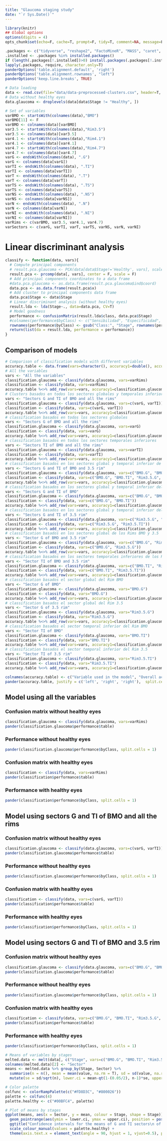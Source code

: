 ```yaml
---
title: "Glaucoma staging study"
date: "`r Sys.Date()`"
---
```


```r
library(knitr)
## Global options
options(digits = 4)
opts_chunk$set(echo=F, cache=T, prompt=F, tidy=T, comment=NA, message=F, warning=F, dev="png", dev.args=list(type="cairo"), dpi=300)
```

```r
.packages <- c("tidyverse", "reshape2", "FactoMineR", "MASS", "caret", "pander", "magrittr")
.installed <- .packages %in% installed.packages()
if (length(.packages[!.installed])>0) install.packages(.packages[!.installed])
lapply(.packages, require, character.only=T)
panderOptions('table.alignment.default', 'right')
panderOptions('table.alignment.rownames', "left")
panderOptions('keep.line.breaks', TRUE)
```


```r
# Data loading
data <- read.csv(file="data/data-preprocessed-clusters.csv", header=T, sep=",")
# Data without healthy eyes
data.glaucoma <- droplevels(data[data$Stage != "Healthy", ])

# Set of variables
varBMO <- startsWith(colnames(data),"BMO")
varBMO[11] <- F
varBMO <- colnames(data)[varBMO]
var3.5 <- startsWith(colnames(data),"Rim3.5")
var3.5 <- colnames(data)[var3.5]
var4.1 <- startsWith(colnames(data),"Rim4.1")
var4.1 <- colnames(data)[var4.1]
var4.7 <- startsWith(colnames(data),"Rim4.7")
var4.7 <- colnames(data)[var4.7]
varG <- endsWith(colnames(data), ".G")
varG <- colnames(data[varG])
varTI <- endsWith(colnames(data), ".TI")
varTI <- colnames(data[varTI])
varT <- endsWith(colnames(data), ".T")
varT <- colnames(data[varT])
varTS <- endsWith(colnames(data), ".TS")
varTS <- colnames(data[varTS])
varNS <- endsWith(colnames(data), ".NS")
varNS <- colnames(data[varNS])
varN <- endsWith(colnames(data), ".N")
varN <- colnames(data[varN])
varNI <- endsWith(colnames(data), ".NI")
varNI <- colnames(data[varNI])
varRims <- c(varBMO, var3.5, var4.1, var4.7)
varSectors <- c(varG, varTI, varT, varTS, varNS, varN, varNI)
```

# Linear discriminant analysis

```r
classify <- function(data, vars){
  # Compute principal components
  # result.pca.glaucoma <- PCA(data[data$Stage!='Healthy', vars], scale.unit = F, graph=F, ncp = length(vars)) 
  result.pca <- prcomp(data[, vars], center = F, scale = F)
  # Add principal components coordinates to a data frame  
  #data.pca.glaucoma <- as.data.frame(result.pca.glaucoma$ind$coord)
  data.pca <- as.data.frame(result.pca$x)
  # Add cluster to principal components data frame
  data.pca$Stage <- data$Stage
  # Linear discriminant analysis (without healthy eyes)
  result.lda <- lda(Stage~., data=data.pca, CV=T)
  # Model goodness
  performance <- confusionMatrix(result.lda$class, data.pca$Stage)
  #colnames(performance$byClass) <- c("Sensibilidad", "Especificidad", "VPP", "VPN", "Precisión", "Exhaustividad", "Medida.F", "Prevalencia", "Detection.Rate", "Detection.Prevalence", "Precisión.Global")
  rownames(performance$byClass) <- gsub("Class:", "Stage", rownames(performance$byClass))
  return(list(da = result.lda, performance = performance))
}
```

## Comparison of models

```r
# Comparison of classification models with different variables
accuracy.table <- data.frame(vars=character(), accuracy1=double(), accuracy2=double())
# All the variables
vars <- "All the variables"
classification.glaucoma <- classify(data.glaucoma, vars=varRims)
classification <- classify(data, vars=varRims)
accuracy.table %<>% add_row(vars=vars, accuracy1=classification.glaucoma$performance$overall[1], accuracy2=classification$performance$overall[1])
# Clusters basados en todos los sectores globales y temporales inferiores
vars <- "Sectors G and TI of BMO and all the rims"
classification.glaucoma <- classify(data.glaucoma, vars=c(varG, varTI))
classification <- classify(data, vars=c(varG, varTI))
accuracy.table %<>% add_row(vars=vars, accuracy1=classification.glaucoma$performance$overall[1], accuracy2=classification$performance$overall[1])
# classification basados en todos los sectores globales
vars <- "Sectors G of BMO and all the rims"
classification.glaucoma <- classify(data.glaucoma, vars=varG)
classification <- classify(data, vars=varG)
accuracy.table %<>% add_row(vars=vars, accuracy1=classification.glaucoma$performance$overall[1], accuracy2=classification$performance$overall[1])
# classification basados en todos los sectores temporales inferiores
vars <- "Sectors TI of BMO and all the rims"
classification.glaucoma <- classify(data.glaucoma, vars=varTI)
classification <- classify(data, vars=varTI)
accuracy.table %<>% add_row(vars=vars, accuracy1=classification.glaucoma$performance$overall[1], accuracy2=classification$performance$overall[1])
# classification basados en los sectores global y temporal inferior de losa Rims BMO y 3.5
vars <- "Sectors G and TI of BMO and 3.5 rim"
classification.glaucoma <- classify(data.glaucoma, vars=c("BMO.G", "BMO.TI", "Rim3.5.G", "Rim3.5.TI"))
classification <- classify(data, vars=c("BMO.G", "BMO.TI", "Rim3.5.G", "Rim3.5.TI"))
accuracy.table %<>% add_row(vars=vars, accuracy1=classification.glaucoma$performance$overall[1], accuracy2=classification$performance$overall[1])
# classification basados en los sectores global y temporal inferior del Rim BMO
vars <- "Sectors G and TI of BMO"
classification.glaucoma <- classify(data.glaucoma, vars=c("BMO.G", "BMO.TI"))
classification <- classify(data, vars=c("BMO.G", "BMO.TI"))
accuracy.table %<>% add_row(vars=vars, accuracy1=classification.glaucoma$performance$overall[1], accuracy2=classification$performance$overall[1])
# classification basados en los sectores global y temporal inferior del Rim 3.5
vars <- "Sectors G and TI of 3.5 rim"
classification.glaucoma <- classify(data.glaucoma, vars=c("Rim3.5.G", "Rim3.5.TI"))
classification <- classify(data, vars=c("Rim3.5.G", "Rim3.5.TI"))
accuracy.table %<>% add_row(vars=vars, accuracy1=classification.glaucoma$performance$overall[1], accuracy2=classification$performance$overall[1])
# classification basados en los sectores global de los Rims BMO y 3.5
vars <- "Sector G of BMO and 3.5 rim"
classification.glaucoma <- classify(data.glaucoma, vars=c("BMO.G", "Rim3.5.G"))
classification <- classify(data, vars=c("BMO.G", "Rim3.5.G"))
accuracy.table %<>% add_row(vars=vars, accuracy1=classification.glaucoma$performance$overall[1], accuracy2=classification$performance$overall[1])
# classification basados en los sectores temporales inferiores de los Rims BMO y 3.5
vars <- "Sector TI of BMO and 3.5 rim"
classification.glaucoma <- classify(data.glaucoma, vars=c("BMO.TI", "Rim3.5.TI"))
classification <- classify(data, vars=c("BMO.TI", "Rim3.5.TI"))
accuracy.table %<>% add_row(vars=vars, accuracy1=classification.glaucoma$performance$overall[1], accuracy2=classification$performance$overall[1])
# classification basados el sector global del Rim BMO
vars <- "Sector G of BMO"
classification.glaucoma <- classify(data.glaucoma, vars="BMO.G")
classification <- classify(data, vars="BMO.G")
accuracy.table %<>% add_row(vars=vars, accuracy1=classification.glaucoma$performance$overall[1], accuracy2=classification$performance$overall[1])
# classification basados el sector global del Rim 3.5
vars <- "Sector G of 3.5 rim"
classification.glaucoma <- classify(data.glaucoma, vars="Rim3.5.G")
classification <- classify(data, vars="Rim3.5.G")
accuracy.table %<>% add_row(vars=vars, accuracy1=classification.glaucoma$performance$overall[1], accuracy2=classification$performance$overall[1])
# classification basados el sector temporal inferior del Rim BMO
vars <- "Sector TI of BMO"
classification.glaucoma <- classify(data.glaucoma, vars="BMO.TI")
classification <- classify(data, vars="BMO.TI")
accuracy.table %<>% add_row(vars=vars, accuracy1=classification.glaucoma$performance$overall[1], accuracy2=classification$performance$overall[1])
# classification basados el sector temporal inferior del Rim 3.5
vars <- "Sector TI of 3.5 rim"
classification.glaucoma <- classify(data.glaucoma, vars="Rim3.5.TI")
classification <- classify(data, vars="Rim3.5.TI")
accuracy.table %<>% add_row(vars=vars, accuracy1=classification.glaucoma$performance$overall[1], accuracy2=classification$performance$overall[1])

colnames(accuracy.table) <- c("Variable used in the model", "Overall accuracy<br> without healthy eyes", "Overall accuracy<br> with healthty eyes")
pander(accuracy.table, justify = c('left', 'right', 'right'),  split.cells = c(25, 1, 1))
```

## Model using all the variables

### Confusion matrix without healthy eyes

```r
classification.glaucoma <- classify(data.glaucoma, vars=varRims)
pander(classification.glaucoma$performance$table)
```

### Performance without healthy eyes

```r
pander(classification.glaucoma$performance$byClass, split.cells = 1)
```

### Confusion matrix with healthy eyes

```r
classification <- classify(data, vars=varRims)
pander(classification$performance$table)
```

### Performance with healthy eyes

```r
pander(classification$performance$byClass, split.cells = 1)
```

## Model using sectors G and TI of BMO and all the rims

### Confusion matrix without healthy eyes

```r
classification.glaucoma <- classify(data.glaucoma, vars=c(varG, varTI))
pander(classification.glaucoma$performance$table)
```

### Performance without healthy eyes

```r
pander(classification.glaucoma$performance$byClass, split.cells = 1)
```

### Confusion matrix with healthy eyes

```r
classification <- classify(data, vars=c(varG, varTI))
pander(classification$performance$table)
```

### Performance with healthy eyes

```r
pander(classification$performance$byClass, split.cells = 1)
```

## Model using sectors G and TI of BMO and 3.5 rim

### Confusion matrix without healthy eyes

```r
classification.glaucoma <- classify(data.glaucoma, vars=c("BMO.G", "BMO.TI", "Rim3.5.G", "Rim3.5.TI"))
pander(classification.glaucoma$performance$table)
```

### Performance without healthy eyes

```r
pander(classification.glaucoma$performance$byClass, split.cells = 1)
```

### Confusion matrix with healthy eyes

```r
classification <- classify(data, vars=c("BMO.G", "BMO.TI", "Rim3.5.G", "Rim3.5.TI"))
pander(classification$performance$table)
```

### Performance with healthy eyes

```r
pander(classification$performance$byClass, split.cells = 1)
```


```r
# Means of variables by stages
melted.data <- melt(data[, c("Stage", vars=c("BMO.G", "BMO.TI", "Rim3.5.G", "Rim3.5.TI"))])
colnames(melted.data)[2] <- "Sector" 
means <- melted.data %>% group_by(Stage, Sector) %>% 
  summarise(n = n(), mean = mean(value, na.rm = T), sd = sd(value, na.rm = T))  %>%
  mutate(se = sd/sqrt(n), lower.ci = mean-qt(1-(0.05/2), n-1)*se, upper.ci = mean+qt(1-(0.05/2), n-1)*se)

# Color palette
colfunc <- colorRampPalette(c("#FD8D3C", "#800026"))
palette <- colfunc(4)
palette.healthy <- c("#00BFC4", palette)

# Plot of means by stages
ggplot(means, aes(x = Sector, y = mean, colour = Stage, shape = Stage)) +
  geom_pointrange(aes(ymin = lower.ci, ymax = upper.ci), position = position_dodge(width = 0.5)) +
  ggtitle("Confidence intervals for the means of G and TI sectors\n of BMO and RNFL 3.5 rim glaucoma stages") +
  scale_colour_manual(values = palette.healthy) +
  theme(axis.text.x = element_text(angle = 90, hjust = 1, vjust=0.5), plot.title = element_text(hjust = 0.5))
```

